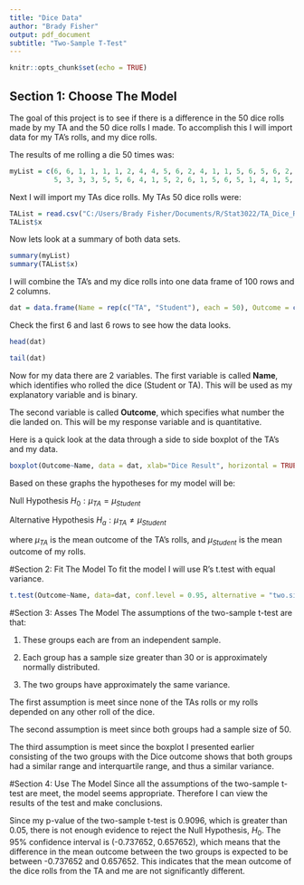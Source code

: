 ---
title: "Dice Data"
author: "Brady Fisher"
output: pdf_document
subtitle: "Two-Sample T-Test"
---
```{r setup, include=FALSE}
knitr::opts_chunk$set(echo = TRUE)
```
## Section 1: Choose The Model
The goal of this project is to see if there is a difference in the 50 dice rolls made by my TA and the 50 dice rolls I made. To accomplish this I will import data for my TA's rolls, and my dice rolls.

The results of me rolling a die 50 times was:
```{r}
myList = c(6, 6, 1, 1, 1, 1, 2, 4, 4, 5, 6, 2, 4, 1, 1, 5, 6, 5, 6, 2, 5, 1, 2, 3, 3, 
           5, 3, 3, 3, 5, 5, 6, 4, 1, 5, 2, 6, 1, 5, 6, 5, 1, 4, 1, 5, 1, 4, 3, 3, 6)
```
Next I will import my TAs dice rolls. My TAs 50 dice rolls were:
```{r}
TAList = read.csv("C:/Users/Brady Fisher/Documents/R/Stat3022/TA_Dice_Rolls.csv")
TAList$x
```
Now lets look at a summary of both data sets.
```{r}
summary(myList)
summary(TAList$x)
```
I will combine the TA's and my dice rolls into one data frame of 100 rows and 2 columns.
```{r}
dat = data.frame(Name = rep(c("TA", "Student"), each = 50), Outcome = c(TAList$x, myList))
```
Check the first 6 and last 6 rows to see how the data looks.
```{r}
head(dat)
```

\newpage
```{r}
tail(dat)
```
Now for my data there are 2 variables. The first variable is called **Name**, which identifies who rolled the dice (Student or TA). This will be used as my explanatory variable and is binary.

The second variable is called **Outcome**, which specifies what number the die landed on. This will be my response variable and is quantitative.

Here is a quick look at the data through a side to side boxplot of the TA's and my data.
```{r}
boxplot(Outcome~Name, data = dat, xlab="Dice Result", horizontal = TRUE)
```

Based on these graphs the hypotheses for my model will be:

Null Hypothesis          $H_0:\mu_{TA} = \mu_{Student}$

Alternative Hypothesis   $H_a:\mu_{TA} \neq \mu_{Student}$

where $\mu_{TA}$ is the mean outcome of the TA's rolls, and $\mu_{Student}$ is the mean outcome of my rolls.

#Section 2: Fit The Model
To fit the model I will use R's t.test with equal variance.
```{r}
t.test(Outcome~Name, data=dat, conf.level = 0.95, alternative = "two.sided", var.equal = TRUE)
```

#Section 3: Asses The Model
The assumptions of the  two-sample t-test are that:

1. These groups each are from an independent sample.

2. Each group has a sample size greater than 30 or is approximately normally distributed.

3. The two groups have approximately the same variance.


The first assumption is meet since none of the TAs rolls or my rolls depended on any other roll of the dice.

The second assumption is meet since both groups had a sample size of 50.

The third assumption is meet since the boxplot I presented earlier consisting of the two groups with the Dice outcome shows that both groups had a similar range and interquartile range, and thus a similar variance.

#Section 4: Use The Model
Since all the assumptions of the two-sample t-test are meet, the model seems appropriate. Therefore I can view the results of the test and make conclusions.

Since my p-value of the two-sample t-test is 0.9096, which is greater than 0.05, there is not enough evidence to reject the Null Hypothesis, $H_0$. The 95% confidence interval is (-0.737652, 0.657652), which means that the difference in the mean outcome between the two groups is expected to be between -0.737652 and 0.657652. This indicates that the mean outcome of the dice rolls from the TA and me are not significantly different.
